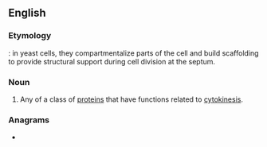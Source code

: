 ==English==

===Etymology===
{{suffix|en|septum|in}}: in yeast cells, they compartmentalize parts of the cell and build scaffolding to provide structural support during cell division at the septum.

===Noun===
{{wikipedia|septins}}
{{en-noun}}

# {{lb|en|biochemistry}} Any of a class of [[protein]]s that have functions related to [[cytokinesis]].

===Anagrams===
* {{anagrams|en|instep|nepits|pinest|spinet|step-in}}